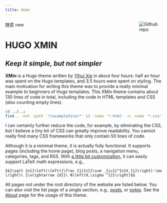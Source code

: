 ```yaml
---
title: Home
---
```

随意
new
[<img src="https://simpleicons.org/icons/github.svg" style="max-width:15%;min-width:40px;float:right;" alt="Github repo" />](https://github.com/yihui/hugo-xmin)

# HUGO XMIN

## _Keep it simple, but not simpler_

**XMin** is a Hugo theme written by [Yihui Xie](https://yihui.name) in about four hours: half an hour was spent on the Hugo templates, and 3.5 hours were spent on styling. The main motivation for writing this theme was to provide a really minimal example to beginners of Hugo templates. This XMin theme contains about 130 lines of code in total, including the code in HTML templates and CSS (also counting empty lines).

```bash
cd ../..;
find . -not -path '*/exampleSite/*' \( -name '*.html' -o -name '*.css' \) | xargs wc -l
```

I can certainly further reduce the code, for example, by eliminating the CSS, but I believe a tiny bit of CSS can greatly improve readability. You cannot really find many CSS frameworks that only contain 50 lines of code.

Although it is a minimal theme, it is actually fully functional. It supports pages (including the home page), blog posts, a navigation menu, categories, tags, and RSS. With [a little bit customization](https://github.com/yihui/hugo-xmin/blob/master/exampleSite/layouts/partials/foot_custom.html), it can easily support LaTeX math expressions, e.g.,

`$${\sqrt {n}}\left(\left({\frac {1}{n}}\sum _{i=1}^{n}X_{i}\right)-\mu \right)\ {\xrightarrow {d}}\ N\left(0,\sigma ^{2}\right)$$`

All pages not under the root directory of the website are listed below. You can also visit the list page of a single section, e.g., [posts](/post/), or [notes](/note/). See the [About](/about/) page for the usage of this theme.
